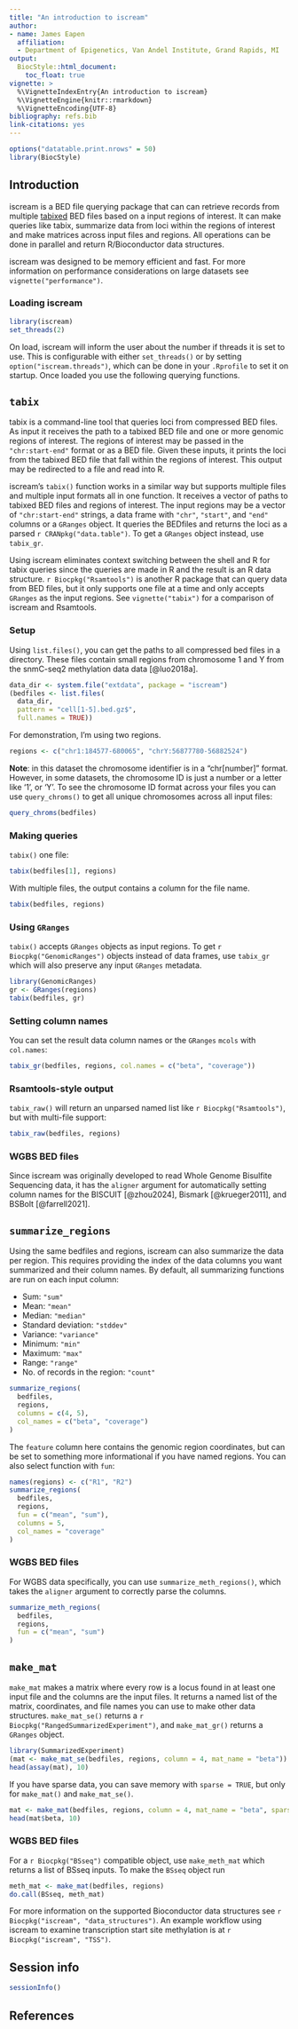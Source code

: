 ```yaml
---
title: "An introduction to iscream"
author:
- name: James Eapen
  affiliation:
  - Department of Epigenetics, Van Andel Institute, Grand Rapids, MI
output:
  BiocStyle::html_document:
    toc_float: true
vignette: >
  %\VignetteIndexEntry{An introduction to iscream}
  %\VignetteEngine{knitr::rmarkdown}
  %\VignetteEncoding{UTF-8}
bibliography: refs.bib
link-citations: yes
---
```


```r
options("datatable.print.nrows" = 50)
library(BiocStyle)
```

## Introduction

iscream is a BED file querying package that can can retrieve records from
multiple [tabixed](https://en.wikipedia.org/wiki/Tabix) BED files based on a
input regions of interest. It can make queries like tabix, summarize data from
loci within the regions of interest and make matrices across input files and
regions. All operations can be done in parallel and return R/Bioconductor data
structures.

iscream was designed to be memory efficient and fast. For more information on
performance considerations on large datasets see `vignette("performance")`.

### Loading iscream

```r
library(iscream)
set_threads(2)
```

On load, iscream will inform the user about the number if threads it is set to
use. This is configurable with either `set_threads()` or by setting
`option("iscream.threads")`, which can be done in your `.Rprofile` to set it on
startup. Once loaded you use the following querying functions.

## `tabix`

tabix is a command-line tool that queries loci from compressed BED files. As
input it receives the path to a tabixed BED file and one or more genomic regions
of interest. The regions of interest may be passed in the `"chr:start-end"`
format or as a BED file. Given these inputs, it prints the loci from the tabixed
BED file that fall within the regions of interest. This output may be redirected
to a file and read into R.

iscream's `tabix()` function works in a similar way but supports multiple files
and multiple input formats all in one function. It receives a vector of paths to
tabixed BED files and regions of interest. The input regions may be a vector of
`"chr:start-end"` strings, a data frame with `"chr"`, `"start"`, and `"end"`
columns or a `GRanges` object. It queries the BEDfiles and returns the loci as a
parsed `r CRANpkg("data.table")`. To get a `GRanges` object instead, use
`tabix_gr`.

Using iscream eliminates context switching between the shell and R for tabix
queries since the queries are made in R and the result is an R data structure.
`r Biocpkg("Rsamtools")` is another R package that can query data from BED
files, but it only supports one file at a time and only accepts `GRanges` as the
input regions. See `vignette("tabix")` for a comparison of iscream and
Rsamtools.

### Setup

Using `list.files()`, you can get the paths to all compressed bed files in a
directory. These files contain small regions from chromosome 1 and Y from the
snmC-seq2 methylation data data [@luo2018a].

```r
data_dir <- system.file("extdata", package = "iscream")
(bedfiles <- list.files(
  data_dir,
  pattern = "cell[1-5].bed.gz$",
  full.names = TRUE))
```

For demonstration, I'm using two regions.

```r
regions <- c("chr1:184577-680065", "chrY:56877780-56882524")
```

**Note**: in this dataset the chromosome identifier is in a "chr[number]"
format. However, in some datasets, the chromosome ID is just a number or a
letter like '1', or 'Y'. To see the chromosome ID format across your files you
can use `query_chroms()` to get all unique chromosomes across all input files:

```r
query_chroms(bedfiles)
```

### Making queries

`tabix()` one file:

```r
tabix(bedfiles[1], regions)
```

With multiple files, the output contains a column for the file name.

```r
tabix(bedfiles, regions)
```

### Using `GRanges`

`tabix()` accepts `GRanges` objects as input regions. To get `r Biocpkg("GenomicRanges")`
objects instead of data frames, use `tabix_gr` which will also preserve any
input `GRanges` metadata.

```r
library(GenomicRanges)
gr <- GRanges(regions)
tabix(bedfiles, gr)
```

### Setting column names

You can set the result data column names or the `GRanges` `mcols` with
`col.names`:

```r
tabix_gr(bedfiles, regions, col.names = c("beta", "coverage"))
```

### Rsamtools-style output

`tabix_raw()` will return an unparsed named list like `r Biocpkg("Rsamtools")`,
but with multi-file support:

```r
tabix_raw(bedfiles, regions)
```

### WGBS BED files

Since iscream was originally developed to read Whole Genome Bisulfite Sequencing
data, it has the `aligner` argument for automatically setting column names for
the BISCUIT [@zhou2024], Bismark [@krueger2011], and BSBolt [@farrell2021].

## `summarize_regions`

Using the same bedfiles and regions, iscream can also summarize the data per
region. This requires providing the index of the data columns you want
summarized and their column names. By default, all summarizing functions are run
on each input column:

- Sum: `"sum"`
- Mean: `"mean"`
- Median: `"median"`
- Standard deviation: `"stddev"`
- Variance: `"variance"`
- Minimum: `"min"`
- Maximum: `"max"`
- Range: `"range"`
- No. of records in the region: `"count"`

```r
summarize_regions(
  bedfiles,
  regions,
  columns = c(4, 5),
  col_names = c("beta", "coverage")
)
```

The `feature` column here contains the genomic region coordinates, but can be
set to something more informational if you have named regions. You can also
select function with `fun`:


```r
names(regions) <- c("R1", "R2")
summarize_regions(
  bedfiles,
  regions,
  fun = c("mean", "sum"),
  columns = 5,
  col_names = "coverage"
)
```

### WGBS BED files

For WGBS data specifically, you can use `summarize_meth_regions()`, which takes
the `aligner` argument to correctly parse the columns.

```r
summarize_meth_regions(
  bedfiles,
  regions,
  fun = c("mean", "sum")
)
```


## `make_mat`

`make_mat` makes a matrix where every row is a locus found in at least one input
file and the columns are the input files. It returns a named list of the matrix,
coordinates, and file names you can use to make other data structures.
`make_mat_se()` returns a `r Biocpkg("RangedSummarizedExperiment")`, and
`make_mat_gr()` returns a `GRanges` object.

```r
library(SummarizedExperiment)
(mat <- make_mat_se(bedfiles, regions, column = 4, mat_name = "beta"))
head(assay(mat), 10)
```

If you have sparse data, you can save memory with `sparse = TRUE`, but only for
`make_mat()` and `make_mat_se()`.

```r
mat <- make_mat(bedfiles, regions, column = 4, mat_name = "beta", sparse = TRUE)
head(mat$beta, 10)
```

### WGBS BED files

For a `r Biocpkg("BSseq")` compatible object, use `make_meth_mat` which returns
a list of BSseq inputs. To make the `BSseq` object run

```r
meth_mat <- make_mat(bedfiles, regions)
do.call(BSseq, meth_mat)
```

For more information on the supported Bioconductor data structures see
`r Biocpkg("iscream", "data_structures")`. An example workflow using
iscream to examine transcription start site methylation is at
`r Biocpkg("iscream", "TSS")`.

## Session info

```r
sessionInfo()
```

## References
